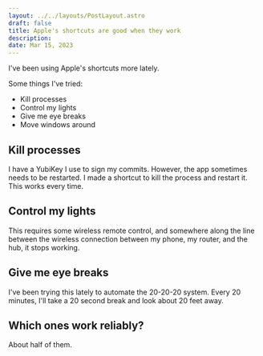 ```yaml
---
layout: ../../layouts/PostLayout.astro
draft: false
title: Apple's shortcuts are good when they work
description: 
date: Mar 15, 2023
---
```



<S3Image src="posts/screenshot-2023-03-15-at-9.45.02-pm.png" />

I've been using Apple's shortcuts more lately.

Some things I've tried:
* Kill processes
* Control my lights
* Give me eye breaks
* Move windows around

## Kill processes

I have a YubiKey I use to sign my commits. However, the app sometimes needs to be restarted. I made a shortcut to kill the process and restart it. This works every time.

## Control my lights

This requires some wireless remote control, and somewhere along the line between the wireless connection between my phone, my router, and the hub, it stops working.

## Give me eye breaks

I've been trying this lately to automate the 20-20-20 system. Every 20 minutes, I'll take a 20 second break and look about 20 feet away.

<S3Image src="posts/screenshot-2023-03-15-at-9.42.27-pm.png" />

## Which ones work reliably?

About half of them.
